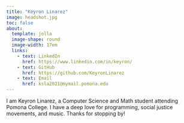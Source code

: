 ```yaml
---
title: "Keyron Linarez"
image: headshot.jpg
toc: false
about: 
  template: jolla
  image-shape: round
  image-width: 17em
  links:
    - text: LinkedIn
      href: https://www.linkedin.com/in/keyron/
    - text: GitHub
      href: https://github.com/KeyronLinarez
    - text: Email
      href: ksla2021@mymail.pomona.edu
---
```


I am Keyron Linarez, a Computer Science and Math student attending Pomona College. I have a deep love for programming, social justice movements, and music. Thanks for stopping by!
